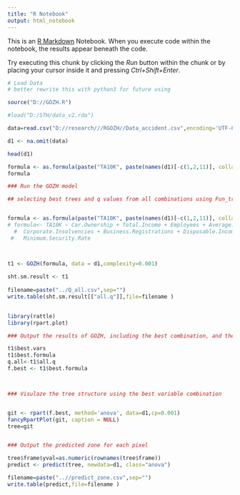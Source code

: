 ---
title: "R Notebook"
output: html_notebook
---

This is an [R Markdown](http://rmarkdown.rstudio.com) Notebook. When you execute code within the notebook, the results appear beneath the code. 

Try executing this chunk by clicking the *Run* button within the chunk or by placing your cursor inside it and pressing *Ctrl+Shift+Enter*. 

```{r}
# Load Data
# better rewrite this with python3 for future using

source("D://GOZH.R")

#load("D:/STH/data_v2.rda")

data=read.csv("D://research///RGOZH//Data_accident.csv",encoding='UTF-8')

d1 <- na.omit(data)

head(d1)

```

```{r}
formula <- as.formula(paste("TA10K", paste(names(d1)[-c(1,2,11)], collapse = "+"), sep = "~"))
formula
```



```{r}
### Run the GOZH model

## selecting best trees and q values from all combinations using Fun_treeall


formula <- as.formula(paste("TA10K", paste(names(d1)[-c(1,2,11)], collapse = "+"), sep = "~"))
# formula<- TA10K ~ Car.Ownership + Total.Income + Employees + Average.Age + 
  #  Corporate.Insolvencies + Business.Registrations + Disposable.Income + 
 #   Minimum.Security.Rate



t1 <- GOZH(formula, data = d1,complexity=0.001) 
  
sht.sm.result <- t1
  
filename=paste("../Q_all.csv",sep="")
write.table(sht.sm.result[["all.q"]],file=filename )
  
```


```{r}

library(rattle)
library(rpart.plot)

### Output the results of GOZH, including the best combination, and the q-value for all variables variables.

t1$best.vars
t1$best.formula
q.all<-t1$all.q
f.best <- t1$best.formula



### Visulaze the tree structure using the best variable combination


git <- rpart(f.best, method='anova', data=d1,cp=0.001)
fancyRpartPlot(git, caption = NULL)
tree=git


### Output the predicted zone for each pixel

tree$frame$yval=as.numeric(rownames(tree$frame))
predict <- predict(tree, newdata=d1, class="anova")

filename=paste("..//predict_zone.csv",sep="")
write.table(predict,file=filename )


```




